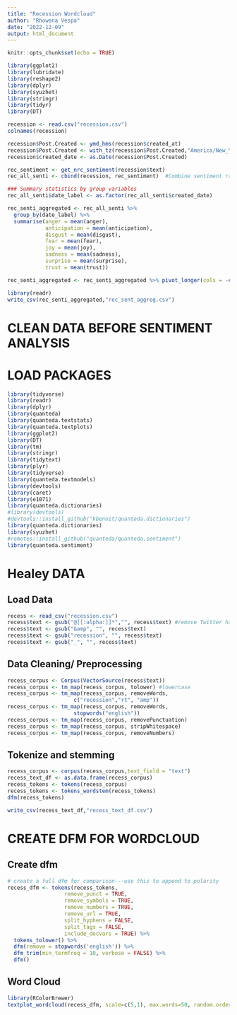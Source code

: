 ---
title: "Recession Wordcloud"
author: "Rhowena Vespa"
date: "2022-12-09"
output: html_document
---

```{r setup, include=FALSE}
knitr::opts_chunk$set(echo = TRUE)
```


```{r}
library(ggplot2)
library(lubridate)
library(reshape2)
library(dplyr)
library(syuzhet) 
library(stringr)
library(tidyr)
library(DT)
```
```{r}
recession <- read.csv("recession.csv")
colnames(recession)
```

```{r}
recession$Post.Created <- ymd_hms(recession$created_at) 
recession$Post.Created <- with_tz(recession$Post.Created,"America/New_York")
recession$created_date <- as.Date(recession$Post.Created)
```

```{r}
rec_sentiment <- get_nrc_sentiment(recession$text) 
rec_all_senti <- cbind(recession, rec_sentiment)  #Combine sentiment ratings to create a new data frame

```
```{r}

### Summary statistics by group variables
rec_all_senti$date_label <- as.factor(rec_all_senti$created_date)

rec_senti_aggregated <- rec_all_senti %>% 
  group_by(date_label) %>%
  summarise(anger = mean(anger), 
            anticipation = mean(anticipation), 
            disgust = mean(disgust), 
            fear = mean(fear), 
            joy = mean(joy), 
            sadness = mean(sadness), 
            surprise = mean(surprise), 
            trust = mean(trust)) 

rec_senti_aggregated <- rec_senti_aggregated %>% pivot_longer(cols = -c(date_label), names_to = "variable", values_to = "value")
```

```{r}
library(readr)
write_csv(rec_senti_aggregated,"rec_sent_aggreg.csv")
```

# CLEAN DATA BEFORE SENTIMENT ANALYSIS

# LOAD PACKAGES

```{r}
library(tidyverse)
library(readr)
library(dplyr)
library(quanteda)
library(quanteda.textstats)
library(quanteda.textplots)
library(ggplot2)
library(DT)
library(tm)
library(stringr)
library(tidytext)
library(plyr)
library(tidyverse)
library(quanteda.textmodels)
library(devtools)
library(caret)
library(e1071)
library(quanteda.dictionaries)
#library(devtools)
#devtools::install_github("kbenoit/quanteda.dictionaries")
library(quanteda.dictionaries)
library(syuzhet) 
#remotes::install_github("quanteda/quanteda.sentiment")
library(quanteda.sentiment)
```

# Healey DATA
## Load Data
```{r}
recess <- read_csv("recession.csv")
recess$text <- gsub("@[[:alpha:]]*","", recess$text) #remove Twitter handles
recess$text <- gsub("&amp", "", recess$text)
recess$text <- gsub("recession", "", recess$text)
recess$text <- gsub("_", "", recess$text)

```
## Data Cleaning/ Preprocessing
```{r}
recess_corpus <- Corpus(VectorSource(recess$text))
recess_corpus <- tm_map(recess_corpus, tolower) #lowercase
recess_corpus <- tm_map(recess_corpus, removeWords, 
                     c("recession","rt", "amp"))
recess_corpus <- tm_map(recess_corpus, removeWords, 
                     stopwords("english"))
recess_corpus <- tm_map(recess_corpus, removePunctuation)
recess_corpus <- tm_map(recess_corpus, stripWhitespace)
recess_corpus <- tm_map(recess_corpus, removeNumbers)
```
## Tokenize and stemming

```{r}
recess_corpus <- corpus(recess_corpus,text_field = "text") 
recess_text_df <- as.data.frame(recess_corpus)
recess_tokens <- tokens(recess_corpus)
recess_tokens <- tokens_wordstem(recess_tokens) 
dfm(recess_tokens)
```

```{r}

write_csv(recess_text_df,"recess_text_df.csv")
```



# CREATE DFM FOR WORDCLOUD
## Create dfm
```{r}
# create a full dfm for comparison---use this to append to polarity
recess_dfm <- tokens(recess_tokens,
                  remove_punct = TRUE,
                  remove_symbols = TRUE,
                  remove_numbers = TRUE,
                  remove_url = TRUE,
                  split_hyphens = FALSE,
                  split_tags = FALSE,
                  include_docvars = TRUE) %>%
  tokens_tolower() %>%
  dfm(remove = stopwords('english')) %>%
  dfm_trim(min_termfreq = 10, verbose = FALSE) %>%
  dfm()
```

## Word Cloud

```{r}
library(RColorBrewer)
textplot_wordcloud(recess_dfm, scale=c(5,1), max.words=50, random.order=FALSE, rot.per=0.35, use.r.layout=FALSE, colors=brewer.pal(8, "Dark2"))
```